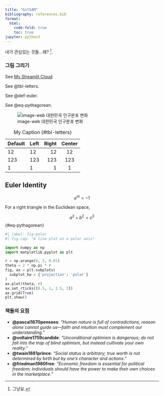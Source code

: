 ```yaml
---
title: "GitSAM"
bibliography: references.bib
format:
  html:
    code-fold: true
    toc: true
jupyter: python3
---
```


내가 관심있는 것들...왜? [^1].

[^1]: 그냥요.

### 그림 그리기
See [My Streamlit Cloud](https://primenumbersam-altair.streamlit.app/)

See @tbl-letters.

See @def-euler.

See @eq-pythagorean.

![image-web 대한민국 인구분포 변화](https://upload.wikimedia.org/wikipedia/commons/thumb/7/79/South_korea_population_pyramid_1960-2020.gif/645px-South_korea_population_pyramid_1960-2020.gif)


| Default | Left | Right | Center |
|---------|:-----|------:|:------:|
| 12      | 12   |    12 |   12   |
| 123     | 123  |   123 |  123   |
| 1       | 1    |     1 |   1    |

: My Caption {#tbl-letters}


:::{#def-euler}
## Euler Identity
$$
e^{\pi i} = -1
$$
:::

For a right triangle in the Euclidean space,

$$
a^2+b^2=c^2
$${#eq-pythagorean}

```python
#| label: fig-polar
#| fig-cap: "A line plot on a polar axis"

import numpy as np
import matplotlib.pyplot as plt

r = np.arange(0, 2, 0.01)
theta = 2 * np.pi * r
fig, ax = plt.subplots(
  subplot_kw = {'projection': 'polar'} 
)
ax.plot(theta, r)
ax.set_rticks([0.5, 1, 1.5, 2])
ax.grid(True)
plt.show()
```


### 책들의 요점 
- **@pascal1670pensees**: *"Human nature is full of contradictions; reason alone cannot guide us—faith and intuition must complement our understanding."*  
- **@voltaire1759candide**: *"Unconditional optimism is dangerous; do not fall into the trap of blind optimism, but instead cultivate your own reality."*  
- **@twain1881prince**: *"Social status is arbitrary; true worth is not determined by birth but by one's character and actions."*  
- **@friedman1980free**: *"Economic freedom is essential for political freedom; individuals should have the power to make their own choices in the marketplace."*